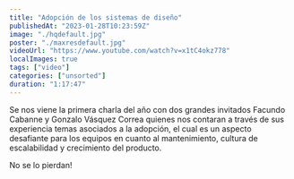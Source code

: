 ```yaml
---
title: "Adopción de los sistemas de diseño"
publishedAt: "2023-01-28T10:23:59Z"
image: "./hqdefault.jpg"
poster: "./maxresdefault.jpg"
videoUrl: "https://www.youtube.com/watch?v=x1tC4okz778"
localImages: true
tags: ["video"]
categories: ["unsorted"]
duration: "1:17:47"
---
```

Se nos viene la primera charla del año con dos grandes invitados Facundo Cabanne y Gonzalo Vásquez Correa quienes nos contaran a través de sus experiencia temas asociados a la adopción, el cual es un aspecto desafiante para los equipos en cuanto al mantenimiento, cultura de escalabilidad y crecimiento del producto.

No se lo pierdan!
